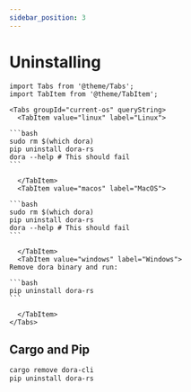 ```yaml
---
sidebar_position: 3
---
```


# Uninstalling

````mdx-code-block
import Tabs from '@theme/Tabs';
import TabItem from '@theme/TabItem';

<Tabs groupId="current-os" queryString>
  <TabItem value="linux" label="Linux">

```bash
sudo rm $(which dora)
pip uninstall dora-rs
dora --help # This should fail
```

  </TabItem>
  <TabItem value="macos" label="MacOS">

```bash
sudo rm $(which dora)
pip uninstall dora-rs
dora --help # This should fail
```

  </TabItem>
  <TabItem value="windows" label="Windows">
Remove dora binary and run:

```bash
pip uninstall dora-rs
```

  </TabItem>
</Tabs>
````

## Cargo and Pip

```bash
cargo remove dora-cli
pip uninstall dora-rs
```
